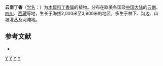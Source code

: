 {{Speciesbox 
| genus = Syringa
| species = yunnanensis
| authority = Franch.
| image = Syringa yunnanensis A.jpg
| subdivision_ranks =[[变型|变型]]
| subdivision =
* 云南丁香 ''S. y.'' f. ''yunnanensis''
* [[毛萼云南丁香|毛萼云南丁香]] ''S. y.'' f. ''pubicalyx''
}}

'''云南丁香'''（[[学名|学名]]：{{lang|la|''Syringa yunnanensis''}}）为[[木犀科|木犀科]][[丁香属|丁香属]]的植物。分布在欧美各国及[[中国大陆|中国大陆]]的[[云南|云南]]、[[四川|四川]]、[[西藏|西藏]]等地，生长于海拔2,000米至3,900米的地区，多生于林下、沟边、山坡灌丛及河滩地。

== 参考文献 ==
<div class="references-small">
* {{cite web| url =http://www.bioinfo.cn/db05/KmzwSpecies.php?action=view&id=30355| title =云南丁香（原变型）| work =《中国高等植物数据库全库》| publisher =中国科学院微生物研究所| author =昆明植物研究所| accessdate =2009-02-26| deadurl =yes| archiveurl =https://web.archive.org/web/20160305055309/http://www.bioinfo.cn/db05/KmzwSpecies.php?action=view&id=30355| archivedate =2016-03-05}}
</div>
{{Commons category|Syringa yunnanensis}}
{{Taxonbar|from=Q10880729}}

[[Category:丁香属|Y]]
[[Category:云南植物|Y]]
[[Category:四川植物|Y]]
[[Category:西藏植物|Y]]